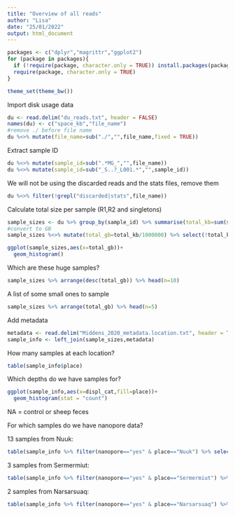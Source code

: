 ```yaml
---
title: "Overview of all reads"
author: "Lisa"
date: "25/01/2022"
output: html_document
---
```


```r
packages <- c("dplyr","magrittr","ggplot2")
for (package in packages){
  if (!require(package, character.only = TRUE)) install.packages(package)
  require(package, character.only = TRUE)
}
```

```r
theme_set(theme_bw())
```

Import disk usage data
```r
du <- read.delim("du_reads.txt", header = FALSE)
names(du) <- c("space_kb","file_name")
#remove ./ before file name
du %<>% mutate(file_name=sub("./","",file_name,fixed = TRUE))
```

Extract sample ID
```r
du %<>% mutate(sample_id=sub(".*MG_","",file_name))
du %<>% mutate(sample_id=sub("_S..?_L001.*","",sample_id))
```

We will not be using the discarded reads and the stats files, remove them
```r
du %<>% filter(!grepl("discarded|stats",file_name))
```

Calculate total size per sample (R1,R2 and singletons)
```r
sample_sizes <- du %>% group_by(sample_id) %>% summarise(total_kb=sum(space_kb),nr_files=n())
#convert to GB
sample_sizes %<>% mutate(total_gb=total_kb/1000000) %>% select(!total_kb)
```

```r
ggplot(sample_sizes,aes(x=total_gb))+
  geom_histogram()
```

Which are these huge samples?
```r
sample_sizes %>% arrange(desc(total_gb)) %>% head(n=10)
```
A list of some small ones to sample
```r
sample_sizes %>% arrange(total_gb) %>% head(n=5)
```

Add metadata

```r
metadata <- read.delim("Middens_2020_metadata.location.txt", header = TRUE)
sample_info <- left_join(sample_sizes,metadata)
```
How many samples at each location?
```r
table(sample_info$place)
```
Which depths do we have samples for?
```r
ggplot(sample_info,aes(x=displ_cat,fill=place))+
  geom_histogram(stat = "count")
```
NA = control or sheep feces

For which samples do we have nanopore data?

13 samples from Nuuk:
```r
table(sample_info %>% filter(nanopore=="yes" & place=="Nuuk") %>% select(s_type,displ_cat))
```
3 samples from Sermermiut:
```r
table(sample_info %>% filter(nanopore=="yes" & place=="Sermermiut") %>% select(s_type,displ_cat))
```

2 samples from Narsarsuaq:
```r
table(sample_info %>% filter(nanopore=="yes" & place=="Narsarsuaq") %>% select(s_type,displ_cat))
```